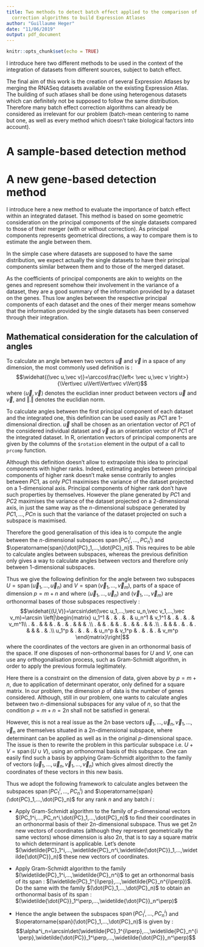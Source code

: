 ```yaml
---
title: Two methods to detect batch effect applied to the comparison of batch effect
  correction algorithms to build Expression Atlases
author: "Guillaume Heger"
date: "11/06/2019"
output: pdf_document
---
```


```r
knitr::opts_chunk$set(echo = TRUE)
```

I introduce here two different methods to be used in the context of the integration of datasets from different sources, subject to batch effect.

The final aim of this work is the creation of several Expression Atlases by merging the RNASeq datasets available on the existing Expression Atlas. The building of such atlases shall be done using heterogenous datasets which can definitely not be supposed to follow the same distribution. Therefore many batch effect correction algorithms can already be considered as irrelevant for our problem (batch-mean centering to name but one, as well as every method which doesn't take biological factors into account).

# A sample-based detection method


# A new gene-based detection method
I introduce here a new method to evaluate the importance of batch effect within an integrated dataset. This method is based on some geometric consideration on the principal components of the single datasets compared to those of their merger (with or without correction). 
As principal components represents geometrical directions, a way to compare them is to estimate the angle between them.

In the simple case where datasets are supposed to have the same distribution, we expect actually the single datasets to have their principal components similar between them and to those of the merged dataset.

As the coefficients of principal components are akin to weights on the genes and represent somehow their involvement in the variance of a dataset, they are a good summary of the information provided by a dataset on the genes. Thus low angles between the respective principal components of each dataset and the ones of their merger means somehow that the information provided by the single datasets has been conserved through their integration.

## Mathematical consideration for the calculation of angles
To calculate an angle between two vectors $\vec u$ and $\vec v$ in a space of any dimension, the most commonly used definition is :
$$\widehat{(\vec u,\vec v)}=\arccos\frac{\left< \vec u,\vec v \right>}{\Vert\vec u\Vert\Vert\vec v\Vert}$$
where $\left< \vec u,\vec v \right>$ denotes the euclidian inner product between vectors $\vec u$ and $\vec v$, and $\Vert.\Vert$ denotes the euclidian norm.

To calculate angles between the first principal component of each dataset and the integrated one, this definition can be used easily as $PC1$ are 1-dimensional direction. $\vec u$ shall be chosen as an orientation vector of $PC1$ of the considered individual dataset and $\vec v$ as an orientation vector of $PC1$ of the integrated dataset. In R, orientation vectors of principal components are given by the columns of the `$rotation` element in the output of a call to `prcomp` function.

Although this definition doesn't allow to extrapolate this idea to principal components with higher ranks. Indeed, estimating angles between principal components of higher rank doesn't make sense contrarily to angles between $PC1$, as only $PC1$ maximises the variance of the dataset projected on a 1-dimensional axis. Principal components of higher rank don't have such properties by themselves. However the plane generated by $PC1$ and $PC2$ maximises the variance of the dataset projected on a 2-dimensional axis, in just the same way as the $n$-dimensional subspace generated by $PC1,...,PCn$ is such that the variance of the dataset projected on such a subspace is maximised.

Therefore the good generalisation of this idea is to compute the angle between the $n$-dimensional subspaces $\operatorname{span}(PC_1^i,...,PC_n^i)$ and $\operatorname{span}(\dot{PC}_1,...,\dot{PC}_n)$. This requires to be able to calculate angles between subspaces, whereas the previous definition only gives a way to calculate angles between vectors and therefore only between 1-dimensional subspaces.

Thus we give the following definition for the angle between two subspaces $U=\operatorname{span}(\vec u_1,...,\vec u_n)$ and $V=\operatorname{span}(\vec v_1,...,\vec v_m)$, parts of a space of dimension $p=m+n$ and where $(\vec u_1,...,\vec u_n)$ and $(\vec v_1,...,\vec v_m)$ are orthonormal bases of those subspaces respectively :
$$\widehat{(U,V)}=\arcsin\det(\vec u_1,...,\vec u_n,\vec v_1,...,\vec v_m)=\arcsin \left|\begin{matrix}
u_1^1 & . & . & . & u_n^1 & v_1^1 & . & . & . & v_m^1\\
. & . & & & . & . & . & & & .\\
. & & . & & . & . & & . & & .\\
. & & & . & . & . & & & . & .\\
u_1^p & . & . & . & u_n^p & v_1^p & . & . & . & v_m^p
\end{matrix}\right|$$
where the coordinates of the vectors are given in an orthonormal basis of the space.
If one disposes of non-orthonormal bases for $U$ and $V$, one can use any orthogonalisation process, such as Gram-Schmidt algorithm, in order to apply the previous formula legitimately.

Here there is a constraint on the dimension of data, given above by $p=m+n$, due to application of determinant operator, only defined for a square matrix. In our problem, the dimension $p$ of data is the number of genes considered. Although, still in our problem, one wants to calculate angles between two $n$-dimensional subspaces for any value of $n$, so that the condition $p=m+n=2n$ shall not be satisfied in general.

However, this is not a real issue as the $2n$ base vectors $\vec u_1,...,\vec u_n,\vec v_1,...,\vec v_n$ are themselves situated in a $2n$-dimensional subspace, where determinant can be applied as well as in the original $p$-dimensional space. The issue is then to rewrite the problem in this particular subspace i.e. $U+V=\operatorname{span}(U \cup V)$, using an orthonormal basis of this subspace. One can easily find such a basis by applying Gram-Schmidt algorithm to the family of vectors $(\vec u_1,...,\vec u_n,\vec v_1,...,\vec v_n)$ which gives almost directly the coordinates of these vectors in this new basis.

Thus we adopt the following framework to calculate angles between the subspaces $\operatorname{span}(PC_1^i,...,PC_n^i)$ and $\operatorname{span}(\dot{PC}_1,...,\dot{PC}_n)$ for any rank $n$ and any batch $i$ :

- Apply Gram-Schmidt algorithm to the family of $p$-dimensional vectors $(PC_1^i,...,PC_n^i,\dot{PC}_1,...,\dot{PC}_n)$ to find their coordinates in an orthonormal basis of their $2n$-dimensional subspace. Thus we get $2n$ new vectors of coordinates (although they represent geometrically the same vectors) whose dimension is also $2n$, that is to say a square matrix to which determinant is applicable. Let's denote $(\widetilde{PC}_1^i,...,\widetilde{PC}_n^i,\widetilde{\dot{PC}}_1,...,\widetilde{\dot{PC}}_n)$ these new vectors of coordinates.

- Apply Gram-Schmidt algorithm to the family $(\widetilde{PC}_1^i,...,\widetilde{PC}_n^i)$ to get an orthonormal basis of its span : $(\widetilde{PC}_1^{i\perp},...,\widetilde{PC}_n^{i\perp})$. Do the same with the family $(\dot{PC}_1,...,\dot{PC}_n)$ to obtain an orthonormal basis of its span : $(\widetilde{\dot{PC}}_1^\perp,...,\widetilde{\dot{PC}}_n^\perp)$

- Hence the angle between the subspaces $\operatorname{span}(PC_1^i,...,PC_n^i)$ and $\operatorname{span}(\dot{PC}_1,...,\dot{PC}_n)$ is given by :
$$\alpha^i_n=\arcsin\det(\widetilde{PC}_1^{i\perp},...,\widetilde{PC}_n^{i\perp},\widetilde{\dot{PC}}_1^\perp,...,\widetilde{\dot{PC}}_n^\perp)$$